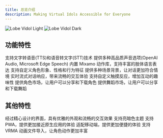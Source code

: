 ```yaml
---
title: 总览介绍
description: Making Virtual Idols Accessible for Everyone
---
```


<img
  className="block dark:hidden"
  src="/images/intro.png"
  alt="Lobe Vidol Light"
/>
<img
  className="hidden dark:block"
  src="/images/intro.png"
  alt="Lobe Vidol Dark"
/>

## 功能特性

<CardGroup cols={2}>
  <Card title="语音转换" icon="microphone">
    支持文字转语音(TTS)和语音转文字(STT)技术
  </Card>
  <Card title="多种声源" icon="volume-high">
    提供多种高品质声音选项(OpenAI Audio, Microsoft Edge Speech)
  </Card>
  <Card title="动作姿态" icon="person-walking">
    内置 Mixamo 动作库，支持丰富的肢体语言表达
  </Card>
  <Card title="角色编辑" icon="user-pen">
    支持自定义角色形象、性格和行为特征
  </Card>
  <Card title="背景设定" icon="image">
    提供多种场景背景，让对话更加符合情境
  </Card>
  <Card title="流式响应" icon="comments">
    实时流式对话响应，带来流畅的交互体验
  </Card>
  <Card title="触摸互动" icon="hand-pointer">
    支持自定义触摸反应，增加互动的趣味性
  </Card>
  <Card title="角色市场" icon="store">
    提供角色市场，让用户可以分享和下载角色
  </Card>
  <Card title="舞蹈市场" icon="music">
    提供舞蹈市场，让用户可以分享和下载舞蹈
  </Card>
</CardGroup>

## 其他特性

<CardGroup cols={2}>
  <Card title="优雅界面" icon="palette">
    经过精心设计的界面，具有优雅的外观和流畅的交互效果
  </Card>
  <Card title="主题支持" icon="moon">
    支持亮暗色主题
  </Card>
  <Card title="PWA 支持" icon="mobile">
    支持 PWA，提供更加接近原生应用的体验
  </Card>
  <Card title="移动适配" icon="mobile">
    适配移动端，提供更加便捷的体验
  </Card>
  <Card title="角色动画" icon="film">
    支持 VRMA 动画文件导入，让角色动作更加丰富
  </Card>
</CardGroup>















